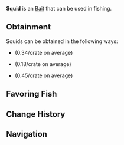 {{BaitInfobox
|name           = Squid
|image          = Bait Squid.png
|rarity         = Unusual
|crates         = Bait Crate/0.34, Common Crate/0.18, Quality Bait Crate/0.45
|angler_quests  = <!--TBD-->
|pref_luck      = 55
|univ_luck      = 45
|resilience     = 
|lure           = -25
|ability        = 
}}
'''Squid''' is an {{Rarity|Unusual}} [[Bait]] that can be used in fishing.

== Obtainment ==
Squids can be obtained in the following ways:
* {{Item|Bait Crate}} (0.34/crate on average)
* {{Item|Common Crate}} (0.18/crate on average)
* {{Item|Quality Bait Crate}} (0.45/crate on average)
<!--* [[Angler]] Quests, starting from the ?th completion-->

== Favoring Fish ==
{{Fish by Category Table|Squid-Loving Fish|event=1|show_location=1|hide_bait=1|resultsheader='''%PAGES%''' [[Fish]] prefer Squids:|noresultsheader=No fish prefer Squids.}}

== Change History ==
{{Change History|1.0}}

== Navigation ==
{{Bait Navbox}}